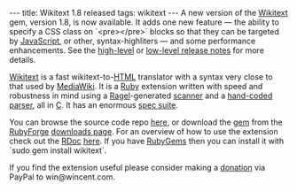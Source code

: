 ---
title: Wikitext 1.8 released
tags: wikitext
---
A new version of the [[Wikitext]] gem, version 1.8, is now available. It adds one new feature &mdash; the ability to specify a CSS class on `<nowiki><pre></pre></nowiki>` blocks so that they can be targeted by [[JavaScript]], or other, syntax-highliters &mdash; and some performance enhancements. See the [http://wikitext.rubyforge.org/files/doc/RELEASE-NOTES.html high-level] or [http://rubyforge.org/frs/shownotes.php?group_id=5483&release_id=34957 low-level release notes] for more details.

[[Wikitext]] is a fast wikitext-to-[[HTML]] translator with a syntax very close to that used by [[MediaWiki]]. It is a [[Ruby]] extension written with speed and robustness in mind using a [[Ragel]]-generated [http://git.wincent.com/wikitext.git?a=blob;f=ext/wikitext_ragel.rl;hb=HEAD scanner] and a [http://git.wincent.com/wikitext.git?a=blob;f=ext/parser.c;hb=HEAD hand-coded parser], all in [[C]]. It has an enormous [http://git.wincent.com/wikitext.git?a=tree;f=spec;hb=HEAD spec suite].

You can browse the source code repo [http://git.wincent.com/wikitext.git here], or download the [[gem]] from the [[RubyForge]] [http://rubyforge.org/frs/?group_id=5483 downloads page]. For an overview of how to use the extension check out the [[RDoc]] [http://wikitext.rubyforge.org/ here]. If you have [[RubyGems]] then you can install it with `sudo gem install wikitext`.

If you find the extension useful please consider making a [https://www.paypal.com/cgi-bin/webscr?cmd=_xclick&business=win@wincent.com&item_name=Wikitext+donation&no_note=1&currency_code=EUR&lc=GB donation] via PayPal to win@wincent.com.
